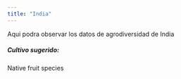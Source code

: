 ```yaml
---
title: "India"
---
```


Aqui podra observar los datos de agrodiversidad de India

##### **Cultivo sugerido:** 

Native fruit species